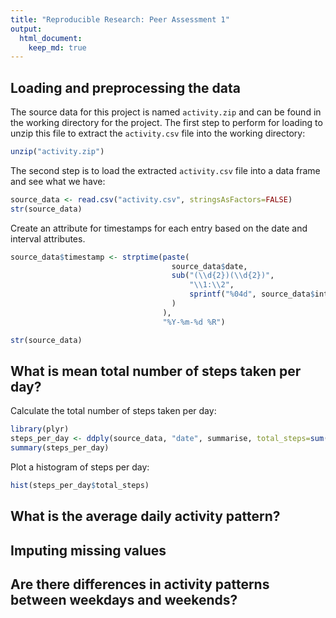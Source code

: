 ```yaml
---
title: "Reproducible Research: Peer Assessment 1"
output: 
  html_document:
    keep_md: true
---
```



## Loading and preprocessing the data

The source data for this project is named `activity.zip` and can be
found in the working directory for the project. The first step to
perform for loading to unzip this file to extract the `activity.csv`
file into the working directory:

```r
unzip("activity.zip")
```

The second step is to load the extracted `activity.csv` file into a data
frame and see what we have:

```r
source_data <- read.csv("activity.csv", stringsAsFactors=FALSE)
str(source_data)
```

Create an attribute for timestamps for each entry based on the date and
interval attributes.

```r
source_data$timestamp <- strptime(paste(
                                    source_data$date,
                                    sub("(\\d{2})(\\d{2})",
                                        "\\1:\\2",
                                        sprintf("%04d", source_data$interval)
                                    )
                                  ),
                                  "%Y-%m-%d %R")

str(source_data)
```

## What is mean total number of steps taken per day?

Calculate the total number of steps taken per day:

```r
library(plyr)
steps_per_day <- ddply(source_data, "date", summarise, total_steps=sum(steps))
summary(steps_per_day)
```

Plot a histogram of steps per day:

```r
hist(steps_per_day$total_steps)
```




## What is the average daily activity pattern?



## Imputing missing values



## Are there differences in activity patterns between weekdays and weekends?
